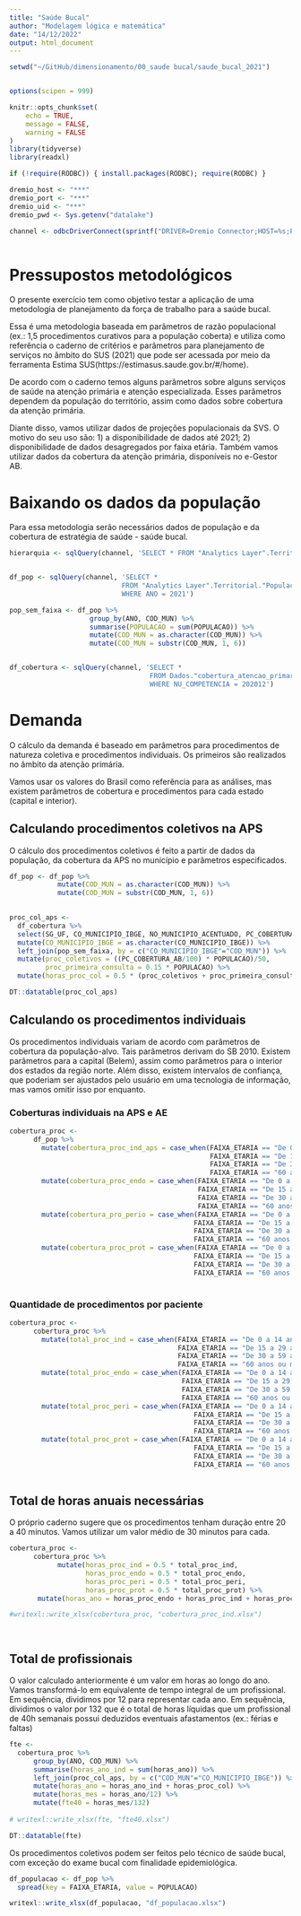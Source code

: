 ```yaml
---
title: "Saúde Bucal"
author: "Modelagem lógica e matemática"
date: "14/12/2022"
output: html_document
---
```


```r

setwd("~/GitHub/dimensionamento/00_saude bucal/saude_bucal_2021")


options(scipen = 999)

knitr::opts_chunk$set(
	echo = TRUE,
	message = FALSE,
	warning = FALSE
)
library(tidyverse)
library(readxl)

if (!require(RODBC)) { install.packages(RODBC); require(RODBC) }

dremio_host <- "***"
dremio_port <- "***"
dremio_uid <- "***"
dremio_pwd <- Sys.getenv("datalake")

channel <- odbcDriverConnect(sprintf("DRIVER=Dremio Connector;HOST=%s;PORT=%s;UID=%s;PWD=%s;AUTHENTICATIONTYPE=Basic Authentication;CONNECTIONTYPE=Direct", dremio_host, dremio_port, dremio_uid, dremio_pwd))



```

# Pressupostos metodológicos 

O presente exercício tem como objetivo testar a aplicação de uma metodologia de planejamento da força de trabalho para a saúde bucal.

Essa é uma metodologia baseada em parâmetros de razão populacional (ex.: 1,5 procedimentos curativos para a população coberta) e utiliza como referência o caderno de critérios e parâmetros para planejamento de serviços no âmbito do SUS (2021) que pode ser acessada por meio da ferramenta Estima SUS(https://estimasus.saude.gov.br/#/home). 

De acordo com o caderno temos alguns parâmetros sobre alguns serviços de saúde na atenção primária e atenção especializada. Esses parâmetros dependem da população do território, assim como dados sobre cobertura da atenção primária. 

Diante disso, vamos utilizar dados de projeções populacionais da SVS. O motivo do seu uso são: 1) a disponibilidade de dados até 2021; 2) disponibilidade de dados desagregados por faixa etária. Também vamos utilizar dados da cobertura da atenção primária, disponíveis no e-Gestor AB. 

# Baixando os dados da população 

Para essa metodologia serão necessários dados de população e da cobertura de estratégia de saúde - saúde bucal. 

```r

hierarquia <- sqlQuery(channel, 'SELECT * FROM "Analytics Layer".Territorial."Municípios - Hierarquia Completa"')


df_pop <- sqlQuery(channel, 'SELECT * 
                            FROM "Analytics Layer".Territorial."População SVS por município faixa etária selecionada"
                            WHERE ANO = 2021') 

pop_sem_faixa <- df_pop %>% 
                    group_by(ANO, COD_MUN) %>% 
                    summarise(POPULACAO = sum(POPULACAO)) %>% 
                    mutate(COD_MUN = as.character(COD_MUN)) %>% 
                    mutate(COD_MUN = substr(COD_MUN, 1, 6))    


df_cobertura <- sqlQuery(channel, 'SELECT * 
                                   FROM Dados."cobertura_atencao_primaria"."Historico-AB-MUNICIPIOS-2007-202012.parquet"
                                   WHERE NU_COMPETENCIA = 202012')


```

# Demanda

O cálculo da demanda é baseado em parâmetros para procedimentos de natureza coletiva e procedimentos individuais. Os primeiros são realizados no âmbito da atenção primária. 

Vamos usar os valores do Brasil como referência para as análises, mas existem parâmetros de cobertura e procedimentos para cada estado (capital e interior). 

## Calculando procedimentos coletivos na APS

O cálculo dos procedimentos coletivos é feito a partir de dados da população, da cobertura da APS no município e parâmetros especificados. 

```r

df_pop <- df_pop %>% 
            mutate(COD_MUN = as.character(COD_MUN)) %>% 
            mutate(COD_MUN = substr(COD_MUN, 1, 6))          
  

proc_col_aps <- 
  df_cobertura %>% 
  select(SG_UF, CO_MUNICIPIO_IBGE, NO_MUNICIPIO_ACENTUADO, PC_COBERTURA_AB) %>% 
  mutate(CO_MUNICIPIO_IBGE = as.character(CO_MUNICIPIO_IBGE)) %>% 
  left_join(pop_sem_faixa, by = c("CO_MUNICIPIO_IBGE"="COD_MUN")) %>% 
  mutate(proc_coletivos = ((PC_COBERTURA_AB/100) * POPULACAO)/50,
         proc_primeira_consulta = 0.15 * POPULACAO) %>% 
  mutate(horas_proc_col = 0.5 * (proc_coletivos + proc_primeira_consulta))

DT::datatable(proc_col_aps)

```

## Calculando os procedimentos individuais

Os procedimentos individuais variam de acordo com parâmetros de cobertura da população-alvo. Tais parâmetros derivam do SB 2010. Existem parâmetros para a capital (Belem), assim como parâmetros para o interior dos estados da região norte. Além disso, existem intervalos de confiança, que poderiam ser ajustados pelo usuário em uma tecnologia de informação, mas vamos omitir isso por enquanto. 

### Coberturas individuais na APS e AE

```r

cobertura_proc <- 
      df_pop %>% 
        mutate(cobertura_proc_ind_aps = case_when(FAIXA_ETARIA == "De 0 a 14 anos" ~ POPULACAO * 0.511,
                                                  FAIXA_ETARIA == "De 15 a 29 anos" ~ POPULACAO * 0.610,
                                                  FAIXA_ETARIA == "De 30 a 59 anos" ~ POPULACAO * 0.785,
                                                  FAIXA_ETARIA == "60 anos ou mais" ~ POPULACAO * 0.345)) %>% 
        mutate(cobertura_proc_endo = case_when(FAIXA_ETARIA == "De 0 a 14 anos" ~ POPULACAO * 0.052,
                                               FAIXA_ETARIA == "De 15 a 29 anos" ~ POPULACAO * 0.057,
                                               FAIXA_ETARIA == "De 30 a 59 anos" ~ POPULACAO * 0.069,
                                               FAIXA_ETARIA == "60 anos ou mais" ~ POPULACAO * 0.009)) %>% 
        mutate(cobertura_pro_perio = case_when(FAIXA_ETARIA == "De 0 a 14 anos" ~ POPULACAO * 0.00,
                                              FAIXA_ETARIA == "De 15 a 29 anos" ~ POPULACAO * 0.004,
                                              FAIXA_ETARIA == "De 30 a 59 anos" ~ POPULACAO * 0.0056,
                                              FAIXA_ETARIA == "60 anos ou mais" ~ POPULACAO * 0.0023)) %>% 
        mutate(cobertura_proc_prot = case_when(FAIXA_ETARIA == "De 0 a 14 anos" ~ POPULACAO * 0.00,
                                              FAIXA_ETARIA == "De 15 a 29 anos" ~ POPULACAO * 0.112,
                                              FAIXA_ETARIA == "De 30 a 59 anos" ~ POPULACAO * 0.646,
                                              FAIXA_ETARIA == "60 anos ou mais" ~ POPULACAO * 0.636)) 
      
```


### Quantidade de procedimentos por paciente 

```r

cobertura_proc <- 
      cobertura_proc %>% 
        mutate(total_proc_ind = case_when(FAIXA_ETARIA == "De 0 a 14 anos" ~ cobertura_proc_ind_aps * 1.773,
                                          FAIXA_ETARIA == "De 15 a 29 anos" ~ cobertura_proc_ind_aps * 2.471,
                                          FAIXA_ETARIA == "De 30 a 59 anos" ~ cobertura_proc_ind_aps * 3.717,
                                          FAIXA_ETARIA == "60 anos ou mais" ~ cobertura_proc_ind_aps * 1.175)) %>% 
        mutate(total_proc_endo = case_when(FAIXA_ETARIA == "De 0 a 14 anos" ~ cobertura_proc_endo * 0.0800,
                                           FAIXA_ETARIA == "De 15 a 29 anos" ~ cobertura_proc_endo * 0.0681,
                                           FAIXA_ETARIA == "De 30 a 59 anos" ~ cobertura_proc_endo * 0.0836,
                                           FAIXA_ETARIA == "60 anos ou mais" ~ cobertura_proc_endo * 0.0118)) %>% 
        mutate(total_proc_peri = case_when(FAIXA_ETARIA == "De 0 a 14 anos" ~ cobertura_pro_perio * 0.00,
                                              FAIXA_ETARIA == "De 15 a 29 anos" ~ cobertura_pro_perio * 0.0049,
                                              FAIXA_ETARIA == "De 30 a 59 anos" ~ cobertura_pro_perio * 0.084,
                                              FAIXA_ETARIA == "60 anos ou mais" ~ cobertura_pro_perio * 0.0286)) %>% 
        mutate(total_proc_prot = case_when(FAIXA_ETARIA == "De 0 a 14 anos" ~ cobertura_proc_prot * 0.00,
                                              FAIXA_ETARIA == "De 15 a 29 anos" ~ cobertura_proc_prot * 0.132,
                                              FAIXA_ETARIA == "De 30 a 59 anos" ~ cobertura_proc_prot * 0.998,
                                              FAIXA_ETARIA == "60 anos ou mais" ~ cobertura_proc_prot * 1.097)) 
      
```

## Total de horas anuais necessárias 

O próprio caderno sugere que os procedimentos tenham duração entre 20 a 40 minutos. Vamos utilizar um valor médio de 30 minutos para cada.

```r

cobertura_proc <- 
      cobertura_proc %>% 
            mutate(horas_proc_ind = 0.5 * total_proc_ind,
                   horas_proc_endo = 0.5 * total_proc_endo,
                   horas_proc_peri = 0.5 * total_proc_peri,
                   horas_proc_prot = 0.5 * total_proc_prot) %>% 
       mutate(horas_ano = horas_proc_endo + horas_proc_ind + horas_proc_peri + horas_proc_prot)

#writexl::write_xlsx(cobertura_proc, "cobertura_proc_ind.xlsx")

      
```


## Total de profissionais 

O valor calculado anteriormente é um valor em horas ao longo do ano. Vamos transformá-lo em equivalente de tempo integral de um profissional. Em sequência, dividimos por 12 para representar cada ano. Em sequência, dividimos o valor por 132 que é o total de horas líquidas que um profissional de 40h semanais possui deduzidos eventuais afastamentos (ex.: férias e faltas) 

```r

fte <- 
  cobertura_proc %>% 
      group_by(ANO, COD_MUN) %>% 
      summarise(horas_ano_ind = sum(horas_ano)) %>% 
      left_join(proc_col_aps, by = c("COD_MUN"="CO_MUNICIPIO_IBGE")) %>% 
      mutate(horas_ano = horas_ano_ind + horas_proc_col) %>% 
      mutate(horas_mes = horas_ano/12) %>% 
      mutate(fte40 = horas_mes/132)
     
# writexl::write_xlsx(fte, "fte40.xlsx")

DT::datatable(fte)

```
Os procedimentos coletivos podem ser feitos pelo técnico de saúde bucal, com exceção do exame bucal com finalidade epidemiológica. 

```r

df_populacao <- df_pop %>% 
  spread(key = FAIXA_ETARIA, value = POPULACAO)

writexl::write_xlsx(df_populacao, "df_populacao.xlsx")

```

